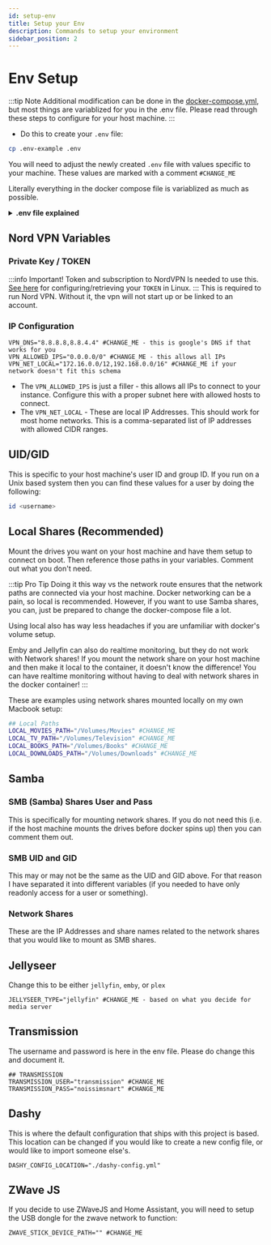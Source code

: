 ```yaml
---
id: setup-env
title: Setup your Env
description: Commands to setup your environment
sidebar_position: 2
---
```


# Env Setup

:::tip Note
Additional modification can be done in the [docker-compose.yml](https://github.com/Homemediadocker/Home-Media-Docker/blob/main/docker-compose.yml), but most things are variablized for you in the .env file. Please read through these steps to configure for your host machine.
:::

- Do this to create your `.env` file:

```sh
cp .env-example .env
```

You will need to adjust the newly created `.env` file with values specific to your machine. These values are marked with a comment `#CHANGE_ME`

Literally everything in the docker compose file is variablized as much as possible.

<details>
    <summary><strong>.env file explained</strong></summary>

```bash
## CONTAINER  DATA LOCATION
# This will place the container data in the current repo location.
# You can change this and all data will be placed in that location.
DEFAULT_CONTAINER_DATA_LOCATION="./.containers" # Change this if you want the data outside of this repo

## NORDVPN SPECIFIC VARIABLES
TOKEN=11111111111223123123123123asdba123 # This is specific to nord VPN - found in the account settings and generated by the user
PRIVATE_KEY=sdlfkabakjhslkdgjadlfkjasdfhaskdjhagsdg ##CHANGE ME - follow instructions to obtain the private key
NORD_TECHNOLOGY=NordLynx # NordLynx or OpenVPN
NORD_CONNECT_AREA=United_States # You can separate this by country and city too, but if you leave it blank it will just default to the recommended fastest server

## User Host Machine - unix machines can find this by doing `id <username>`
UID="111" ##CHANGE ME this is usually the user id on the host machine that will be running the docker compose command. But you can make this be a less privileged user and that is fine too
GID="111" ##CHANGE ME group id of the associated user(s) that may be running this. This is passed into the docker env so keep in mind that this will be the only one in there.
TIMEZONE="America/Chicago" ##CHANGE ME - Your timezone. This gets passed into basically every container.

## Samba
SMB_USER="samba" ##CHANGE ME If you are on Mac, this SMB user is what will be used to mount the network drives on your machine.
SMB_PASS="test" ##CHANGE ME If you are on Mac, this SMB password is what will be used to mount the network drives on your machine.

## unix machines can find this by doing `id <username>` for the desired user's id on that machine
SMB_UID="12312" ##CHANGE ME The user ID that has access to the smb shares
SMB_GID="123123" ##CHANGE ME the group ID that has access to the smb shares

## Network Paths
MOVIE_NETWORK_SHARE="//IP.IP.IP.IP/SHARENAME" ##CHANGE ME network share for movies content
TV_NETWORK_SHARE="//IP.IP.IP.IP/SHARENAME" ##CHANGE ME network share for tv content

## Local Paths
LOCAL_MOVIES_PATH="/Volumes/Movies" # #CHANGE ME - this is if you don't use the network shares in the dockerfile, and want to mount them on the host machine.
LOCAL_TV_PATH="/Volumes/Television" # #CHANGE ME - this is if you don't use the network shares in the dockerfile, and want to mount them on the host machine.
LOCAL_BOOKS_PATH="/Volumes/Books" #CHANGE_ME - this is if you don't use the network shares in the dockerfile, and want to mount them on the host machine.
LOCAL_DOWNLOADS_PATH="/Volumes/Downloads" # #CHANGE ME - this is if you don't use the network shares in the dockerfile, and want to mount them on the host machine. This is for transmission specifically.

## Jellyseerr
JELLYSEER_LOG_LEVEL="info" # change this to `debug` to show more logs.
JELLYSEER_TYPE="emby" # #CHANGE ME -  emby, jellyfin, plex --- those are all options

## PLEX
PLEX_CLAIM=""
PLEX_VERSION="docker"

## Komga
KOMGA_LIBRARIES_SCAN_STARTUP="true"
KOMGA_JAVA_OPTS="-Xmx8g" ## 8 GB - this helps reduce times waiting for pages to process and reduces crashing
KOMGA_REMEMBERME_KEY="" #CHANGE ME - need to add this to be able to remember a login

## JACKETT - THIS IS PROBABLY NOT USED BUT HERE THEY ARE
JACKETT_RUN_OPTS=""
JACKETT_AUTO_UPDATE="true"

## TRANSMISSION
TRANSMISSION_USER="transmission" ### #CHANGE ME
TRANSMISSION_PASS="noissimsnart" ### #CHANGE ME
TRANSMISSION_PEERPORT=""
TRANSMISSION_HOST_WHITELIST=""

## DUPLICATI
DUPLICATI_CLI_ARGS=""

## HOME ASSISTANT
HOME_ASSISTANT_CONTAINER_NAME="homeassistant"

## ZWAVE2MQTT (ZWAVEJS)
ZWAVE_JS_CONTAINER_NAME="zwavejs"
ZWAVE_STICK_DEVICE_PATH=""

## Dashy
DASHY_CONFIG_LOCATION="./dashy-config.yml"

#######################################################################################################################
##################################### DANGER BELOW - THESE ARE DEFAULT VALUES FOR PORTS ###############################
#######################################################################################################################

## EXPOSED PORTS ---
## These are defaults and can be changed,
## but use caution and take backups because changing these
## may lead to loss of access to a service
PORTAINER_HOST_PORT="9000"
PORTAINER_HOST_PORT_SSL="49443"
TRANSMISSION_HOST_PORT="9091"
TRANSMISSION_SEED_DISCOVERY_PORT_TCP="51413"
TRANSMISSION_SEED_DISCOVERY_PORT_UDP="51413"
EMBY_HOST_PORT="8096"
EMBY_HOST_PORT_SSL="8920"
JELLYFIN_HOST_PORT="8096"
JELLYFIN_HOST_PORT_SSL="8920"
PLEX_HOST_PORT="32400"
KOMGA_HOST_PORT="8341"
JELLYSEERR_HOST_PORT="5055"
SONARR_HOST_PORT="8989"
SONARR_HOST_PORT_SSL="9898"
RADARR_HOST_PORT="7878"
PROWLARR_HOST_PORT="9696"
JACKETT_HOST_PORT="9117"
DUPLICATI_HOST_PORT="8200"
EMBYSTAT_HOST_PORT="6555"
DASHY_HOST_HTTP_PORT="4000"
HEIMDALL_HOST_HTTP_PORT="3080"
HEIMDALL_HOST_HTTPS_PORT="30803"
PIHOLE_HOST_PORT="8880"
```

</details>

## Nord VPN Variables

### Private Key / TOKEN

:::info Important!
Token and subscription to NordVPN Is needed to use this.
[See here](https://support.nordvpn.com/hc/en-us/articles/20286980309265-How-to-use-a-token-with-NordVPN-on-Linux) for configuring/retrieving your `TOKEN` in Linux.
:::
This is required to run Nord VPN. Without it, the vpn will not start up or be linked to an account.

### IP Configuration

```shell
VPN_DNS="8.8.8.8,8.8.4.4" #CHANGE_ME - this is google's DNS if that works for you
VPN_ALLOWED_IPS="0.0.0.0/0" #CHANGE_ME - this allows all IPs
VPN_NET_LOCAL="172.16.0.0/12,192.168.0.0/16" #CHANGE_ME if your network doesn't fit this schema
```

- The `VPN_ALLOWED_IPS` is just a filler - this allows all IPs to connect to your instance. Configure this with a proper subnet here with allowed hosts to connect.
- The `VPN_NET_LOCAL` - These are local IP Addresses. This should work for most home networks. This is a comma-separated list of IP addresses with allowed CIDR ranges.

## UID/GID

This is specific to your host machine's user ID and group ID. If you run on a Unix based system then you can find these values for a user by doing the following:

```bash
id <username>
```

## Local Shares (Recommended)

Mount the drives you want on your host machine and have them setup to connect on boot. Then reference those paths in your variables. Comment out what you don't need.

:::tip Pro Tip
Doing it this way vs the network route ensures that the network paths are connected via your host machine. Docker networking can be a pain, so local is recommended. However, if you want to use Samba shares, you can, just be prepared to change the docker-compose file a lot.

Using local also has way less headaches if you are unfamiliar with docker's volume setup.

Emby and Jellyfin can also do realtime monitoring, but they do not work with Network shares! If you mount the network share on your host machine and then make it local to the container, it doesn't know the difference! You can have realtime monitoring without having to deal with network shares in the docker container!
:::

These are examples using network shares mounted locally on my own Macbook setup:

```bash
## Local Paths
LOCAL_MOVIES_PATH="/Volumes/Movies" #CHANGE_ME
LOCAL_TV_PATH="/Volumes/Television" #CHANGE_ME
LOCAL_BOOKS_PATH="/Volumes/Books" #CHANGE_ME
LOCAL_DOWNLOADS_PATH="/Volumes/Downloads" #CHANGE_ME
```

## Samba

### SMB (Samba) Shares User and Pass

This is specifically for mounting network shares. If you do not need this (i.e. if the host machine mounts the drives before docker spins up) then you can comment them out.

### SMB UID and GID

This may or may not be the same as the UID and GID above. For that reason I have separated it into different variables (if you needed to have only readonly access for a user or something).

### Network Shares

These are the IP Addresses and share names related to the network shares that you would like to mount as SMB shares.

## Jellyseer

Change this to be either `jellyfin`, `emby`, or `plex`

```shell
JELLYSEER_TYPE="jellyfin" #CHANGE_ME - based on what you decide for media server
```

## Transmission

The username and password is here in the env file. Please do change this and document it.

```shell
## TRANSMISSION
TRANSMISSION_USER="transmission" #CHANGE_ME
TRANSMISSION_PASS="noissimsnart" #CHANGE_ME
```

## Dashy

This is where the default configuration that ships with this project is based. This location can be changed if you would like to create a new config file, or would like to import someone else's.

```shell
DASHY_CONFIG_LOCATION="./dashy-config.yml"
```

## ZWave JS

If you decide to use ZWaveJS and Home Assistant, you will need to setup the USB dongle for the zwave network to function:

```shell
ZWAVE_STICK_DEVICE_PATH="" #CHANGE_ME
```
